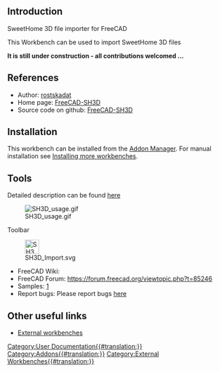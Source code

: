 <languages/>
{{UnfinishedDocu}}

==Introduction==

SweetHome 3D file importer for FreeCAD

This Workbench can be used to import SweetHome 3D files

'''It is still under construction - all contributions welcomed ...'''

==References==

* Author: [https://github.com/rostskadat rostskadat]
* Home page: [https://github.com/rostskadat/FreeCAD-SH3D FreeCAD-SH3D]
* Source code on github: [https://github.com/rostskadat/FreeCAD-SH3D FreeCAD-SH3D]

==Installation==

This workbench can be installed from the [[Std_AddonMgr|Addon Manager]]. For manual installation see [[Installing_more_workbenches|Installing more workbenches]].

==Tools==

Detailed description can be found [https://github.com/rostskadat/FreeCAD-SH3D?tab=readme-ov-file#usage here]

[[Image:SH3D_usage.gif]]

Toolbar

[[Image:SH3D_Import.svg|32px]]

* FreeCAD Wiki:
* FreeCAD Forum: https://forum.freecad.org/viewtopic.php?t=85246
* Samples: [https://github.com/rostskadat/FreeCAD-SH3D/tree/main/Resources/sample]
* Report bugs: Please report bugs [https://github.com/rostskadat/FreeCAD-SH3D/issues here]

==Other useful links==

* [[External_workbenches|External workbenches]]

[[Category:User Documentation{{#translation:}}]]

[[Category:Addons{{#translation:}}]]

[[Category:External Workbenches{{#translation:}}]]